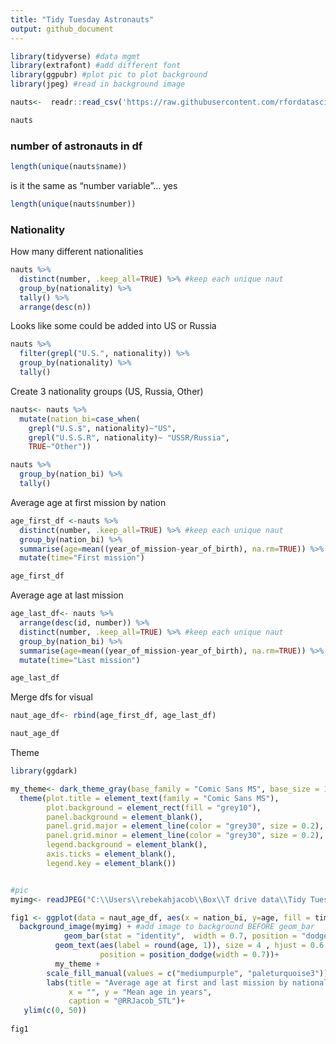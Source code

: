 ```yaml
---
title: "Tidy Tuesday Astronauts"
output: github_document
---
```


```r
library(tidyverse) #data mgmt
library(extrafont) #add different font
library(ggpubr) #plot pic to plot background
library(jpeg) #read in background image

nauts<-  readr::read_csv('https://raw.githubusercontent.com/rfordatascience/tidytuesday/master/data/2020/2020-07-14/astronauts.csv')
```

```r
nauts
```
### number of astronauts in df
```r
length(unique(nauts$name))
```
is it the same as "number variable"... yes
```r
length(unique(nauts$number))
```

### Nationality

How many different nationalities
```r
nauts %>%
  distinct(number, .keep_all=TRUE) %>% #keep each unique naut
  group_by(nationality) %>% 
  tally() %>%
  arrange(desc(n))
```

Looks like some could be added into US or Russia
```r
nauts %>%
  filter(grepl("U.S.", nationality)) %>%
  group_by(nationality) %>%
  tally()
```

Create 3 nationality groups (US, Russia, Other)
```r
nauts<- nauts %>%
  mutate(nation_bi=case_when(
    grepl("U.S.$", nationality)~"US",
    grepl("U.S.S.R", nationality)~ "USSR/Russia",
    TRUE~"Other"))

nauts %>%
  group_by(nation_bi) %>%
  tally()
```
Average age at first mission by nation
```r
age_first_df <-nauts %>%
  distinct(number, .keep_all=TRUE) %>% #keep each unique naut
  group_by(nation_bi) %>% 
  summarise(age=mean((year_of_mission-year_of_birth), na.rm=TRUE)) %>%
  mutate(time="First mission")

age_first_df 
```

Average age at last mission
```r
age_last_df<- nauts %>%
  arrange(desc(id, number)) %>%
  distinct(number, .keep_all=TRUE) %>% #keep each unique naut
  group_by(nation_bi) %>% 
  summarise(age=mean((year_of_mission-year_of_birth), na.rm=TRUE)) %>%
  mutate(time="Last mission")

age_last_df
```
Merge dfs for visual
```r
naut_age_df<- rbind(age_first_df, age_last_df)

naut_age_df
```
Theme
```r
library(ggdark)

my_theme<- dark_theme_gray(base_family = "Comic Sans MS", base_size = 14) + 
  theme(plot.title = element_text(family = "Comic Sans MS"),
        plot.background = element_rect(fill = "grey10"),
        panel.background = element_blank(),
        panel.grid.major = element_line(color = "grey30", size = 0.2),
        panel.grid.minor = element_line(color = "grey30", size = 0.2),
        legend.background = element_blank(),
        axis.ticks = element_blank(),
        legend.key = element_blank())


#pic
myimg<- readJPEG("C:\\Users\\rebekahjacob\\Box\\T drive data\\Tidy Tuesdays\\space_pic.jpg")
```


```r
fig1 <- ggplot(data = naut_age_df, aes(x = nation_bi, y=age, fill = time)) +
  background_image(myimg) + #add image to background BEFORE geom_bar
            geom_bar(stat = "identity",  width = 0.7, position = "dodge", alpha=0.5) +
          geom_text(aes(label = round(age, 1)), size = 4 , hjust = 0.6 , vjust = -0.25, 
                    position = position_dodge(width = 0.7))+
          my_theme +
        scale_fill_manual(values = c("mediumpurple", "paleturquoise3"))+
        labs(title = "Average age at first and last mission by nationality",
             x = "", y = "Mean age in years",
             caption = "@RRJacob_STL")+
   ylim(c(0, 50)) 
  
fig1   
```


